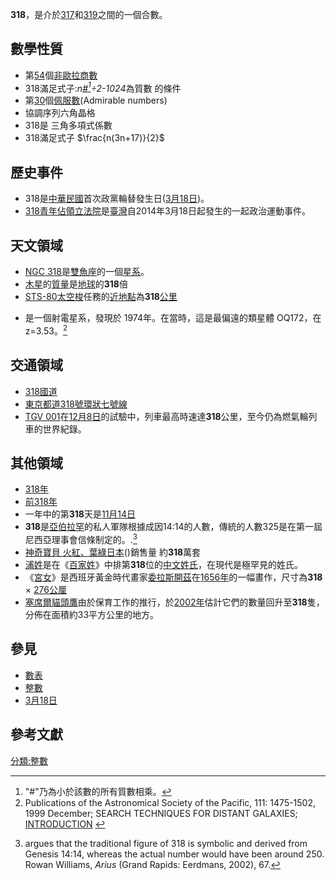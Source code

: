 {{noteTA|G1=Math}}
{{整数
| 质因数分解 = <math>2 \times 3 \times 53</math>
| 罗马数字 = CCCXVIII
}}
'''318'''，是介於[[317|317]]和[[319|319]]之間的一個合數。

== 數學性質 ==
{{數字性質|use math=yes}}
*第[[54|54]]個[[非歐拉商數|非歐拉商數]]{{OEIS|id=A005277}}
*318滿足式子:''n[[質數階乘|#]]<ref name="NO.1">"#"乃為小於該數的所有質數相乘。</ref>÷2-1024''為質數 的條件{{OEIS|id=A139456}}
*第[[30|30]]個[[佩服數|佩服數]](Admirable numbers){{OEIS|id=A111592}}
*協調序列六角晶格{{OEIS|id=A008458}}
*318是 三角多項式係數{{OEIS|id=A056588}}
*318滿足式子 <math>\frac{n(3n+17)}{2}</math>{{OEIS|id=A139456}}

== 歷史事件 ==
*318是[[中華民國|中華民國]]首次政黨輪替發生日([[3月18日|3月18日]])。
*[[318青年佔領立法院|318青年佔領立法院]]是[[臺灣|臺灣]]自2014年3月18日起發生的一起政治運動事件。

== 天文領域 ==
*[[NGC_318|NGC 318]]是[[雙魚座|雙魚座]]的一個[[星系|星系]]。
*[[木星|木星]]的[[質量|質量]]是[[地球|地球]]的'''318'''倍
*[[STS-80|STS-80]][[太空梭|太空梭]]任務的[[近地點|近地點]]為'''318'''[[公里|公里]]
*{{link-en|3C 318|List_of_galaxies#Farthest galaxies}}是一個射電星系，發現於 1974年。在當時，這是最偏遠的類星體 OQ172，在z=3.53。<ref name=Stern04Sept>Publications of the Astronomical Society of the Pacific, 111: 1475-1502, 1999 December; SEARCH TECHNIQUES FOR DISTANT GALAXIES; [http://nedwww.ipac.caltech.edu/level5/Sept04/Stern/Stern1.html INTRODUCTION] {{Wayback|url=http://nedwww.ipac.caltech.edu/level5/Sept04/Stern/Stern1.html |date=20190918192934 }}</ref>

== 交通領域 ==
*[[318國道|318國道]]
*[[東京都道318號環狀七號線|東京都道318號環狀七號線]]
*[[TGV_001|TGV 001]]在[[12月8日|12月8日]]的試驗中，列車最高時速達'''318'''公里，至今仍為燃氣輪列車的世界紀錄。

== 其他領域 ==
*[[318年|318年]]
*[[前318年|前318年]]
*一年中的第'''318'''天是[[11月14日|11月14日]] 
*'''318'''是[[亞伯拉罕|亞伯拉罕]]的私人軍隊根據成因14:14的人數，傳統的人數325是在第一屆尼西亞理事會信條制定的。.<ref>{{link-en|Rowan Williams|Rowan Williams}} argues that the traditional figure of 318 is symbolic and derived from Genesis 14:14, whereas the actual number would have been around 250.  Rowan Williams, ''Arius'' (Grand Rapids: Eerdmans, 2002), 67.</ref>
*[[神奇寶貝_火紅、葉綠|神奇寶貝 火紅、葉綠]][[日本|日本]]({{Flagicon|JPN}})銷售量 約'''318'''萬套
*[[浦姓|浦姓]]是在《[[百家姓|百家姓]]》中排第'''318'''位的[[中文姓氏|中文姓氏]]，在現代是極罕見的姓氏。
*《[[宮女_(委拉斯開茲)|宮女]]》是西班牙黃金時代畫家[[委拉斯開茲|委拉斯開茲]]在[[1656年|1656年]]的一幅畫作，尺寸為'''318''' × [[276|276]][[公厘|公厘]]
*[[塞席爾貓頭鷹|塞席爾貓頭鷹]]由於保育工作的推行，於[[2002年|2002年]]估計它們的數量回升至'''318'''隻，分佈在面積約33平方公里的地方。

== 參見 ==
*[[數表|數表]]
*[[整數|整數]]
*[[3月18日|3月18日]]

== 參考文獻 ==
<references/>


[[分類:整數|分類:整數]]